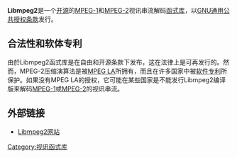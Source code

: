 {{NoteTA|G1=IT|G2=FL}}
'''Libmpeg2'''是一个[[开源|开源]]的[[MPEG-1|MPEG-1]]和[[MPEG-2|MPEG-2]]视讯串流解码[[函式库|函式库]]，以[[GNU通用公共授权条款|GNU通用公共授权条款]]发行。

== 合法性和软体专利 ==
由於Libmpeg2函式库是在自由和开源条款下发布，这在法律上是可再发行的。然而，MPEG-2压缩演算法是被[[MPEG_LA|MPEG LA]]所拥有，而且在许多国家中被[[软件专利|软件专利]]所保护。如果没有MPEG LA的授权，它可能在某些国家是不能发行Libmpeg2编译版来解码[[MPEG-1|MPEG-1]]或[[MPEG-2|MPEG-2]]的视讯串流。

== 外部链接 ==
* [http://libmpeg2.sourceforge.net  Libmpeg2网站] {{Wayback|url=http://libmpeg2.sourceforge.net/ |date=20200805090545 }}

[[Category:视讯函式库|Category:视讯函式库]]